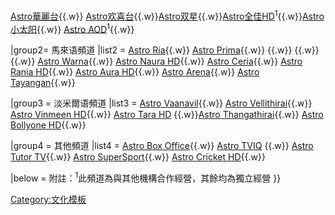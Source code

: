{{Navbox
|name   = Astro频道
|title  =[[Astro控股私人有限公司|Astro]]頻道
|style  = text-align:left; vertical-align: top;
|groupstyle = text-align:left; vertical-align:middle; background:#efefef;
|belowstyle = text-align: left; height:30px; vertical-align:bottom;
|state  = autocollapse

|group1 = 中文頻道
|list1  = [[Astro AEC]]{{.w}}  [[Astro華麗台]]{{.w}} [[Astro欢喜台]]{{.w}}[[Astro双星]]{{.w}}[[Astro全佳HD]]<sup>1</sup>{{.w}}[[Astro小太阳]]{{.w}} [[Astro AOD]]<sup>1</sup>{{.w}} 

|group2= 馬來语頻道
|list2  = [[Astro Ria]]{{.w}} [[Astro Prima]]{{.w}} {{tsl|ms|Astro Oasis}}{{.w}} {{tsl|ms|Astro Citra}}{{.w}} {{tsl|ms|Astro Awani}}{{.w}} [[Astro Warna]]{{.w}} [[Astro Naura HD]]{{.w}} [[Astro Ceria]]{{.w}} [[Astro Rania HD]]{{.w}} [[Astro Aura HD]]{{.w}} [[Astro Arena]]{{.w}} [[Astro Tayangan]]{{.w}}

|group3 = 淡米爾语頻道
|list3  = [[Astro Vaanavil]]{{.w}} [[Astro Vellithirai]]{{.w}} [[Astro Vinmeen HD]]{{.w}} [[Astro Tara HD]] {{.w}}[[Astro Thangathirai]]{{.w}} [[Astro Bollyone HD]]{{.w}}

|group4 = 其他頻道
|list4  = [[Astro Box Office]]{{.w}} [[Astro TVIQ]] {{.w}} [[Astro Tutor TV]]{{.w}} [[Astro SuperSport]]{{.w}} [[Astro Cricket HD]]{{.w}} 

|below  = 附註：<sup>1</sup>此頻道為與其他機構合作經營，其餘均為獨立經營
}}
<noinclude>[[Category:文化模板]]</noinclude>